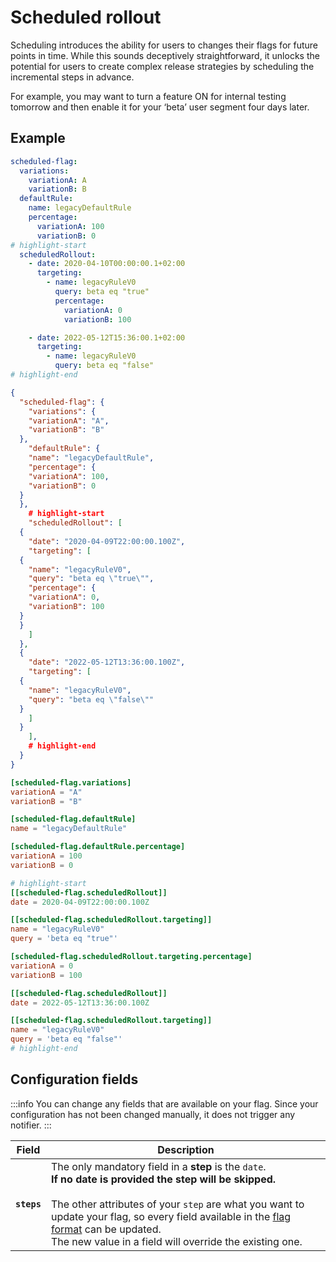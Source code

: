 
# Scheduled rollout

Scheduling introduces the ability for users to changes their flags for future points in time.
While this sounds deceptively straightforward, it unlocks the potential for users to create complex release strategies by scheduling the incremental steps in advance.

For example, you may want to turn a feature ON for internal testing tomorrow and then enable it for your ‘beta’ user segment four days later.

## Example

<Tabs groupId="code">
  <TabItem value="yaml" label="YAML">

```yaml
scheduled-flag:
  variations:
    variationA: A
    variationB: B
  defaultRule:
    name: legacyDefaultRule
    percentage:
      variationA: 100
      variationB: 0
# highlight-start
  scheduledRollout:
    - date: 2020-04-10T00:00:00.1+02:00
      targeting:
        - name: legacyRuleV0
          query: beta eq "true"
          percentage:
            variationA: 0
            variationB: 100

    - date: 2022-05-12T15:36:00.1+02:00
      targeting:
        - name: legacyRuleV0
          query: beta eq "false"
# highlight-end
```

  </TabItem>
  <TabItem value="json" label="JSON">

```json
{
  "scheduled-flag": {
    "variations": {
    "variationA": "A",
    "variationB": "B"
  },
    "defaultRule": {
    "name": "legacyDefaultRule",
    "percentage": {
    "variationA": 100,
    "variationB": 0
  }
  },
    # highlight-start
    "scheduledRollout": [
  {
    "date": "2020-04-09T22:00:00.100Z",
    "targeting": [
  {
    "name": "legacyRuleV0",
    "query": "beta eq \"true\"",
    "percentage": {
    "variationA": 0,
    "variationB": 100
  }
  }
    ]
  },
  {
    "date": "2022-05-12T13:36:00.100Z",
    "targeting": [
  {
    "name": "legacyRuleV0",
    "query": "beta eq \"false\""
  }
    ]
  }
    ],
    # highlight-end
  }
}
```

  </TabItem>
  <TabItem value="toml" label="TOML">

```toml
[scheduled-flag.variations]
variationA = "A"
variationB = "B"

[scheduled-flag.defaultRule]
name = "legacyDefaultRule"

[scheduled-flag.defaultRule.percentage]
variationA = 100
variationB = 0

# highlight-start
[[scheduled-flag.scheduledRollout]]
date = 2020-04-09T22:00:00.100Z

[[scheduled-flag.scheduledRollout.targeting]]
name = "legacyRuleV0"
query = 'beta eq "true"'

[scheduled-flag.scheduledRollout.targeting.percentage]
variationA = 0
variationB = 100

[[scheduled-flag.scheduledRollout]]
date = 2022-05-12T13:36:00.100Z

[[scheduled-flag.scheduledRollout.targeting]]
name = "legacyRuleV0"
query = 'beta eq "false"'
# highlight-end
```

  </TabItem>
</Tabs>

## Configuration fields

:::info
You can change any fields that are available on your flag.
Since your configuration has not been changed manually, it does not trigger any notifier.
:::

| Field       | Description                                                                                                                                                                                                                                                                                                                                   |
|-------------|-----------------------------------------------------------------------------------------------------------------------------------------------------------------------------------------------------------------------------------------------------------------------------------------------------------------------------------------------|
| **`steps`** | The only mandatory field in a **step** is the `date`.<br/>**If no date is provided the step will be skipped.**<br/><br/>The other attributes of your `step` are what you want to update your flag, so every field available in the [flag format](../flag_format) can be updated.<br/>The new value in a field will override the existing one. |
